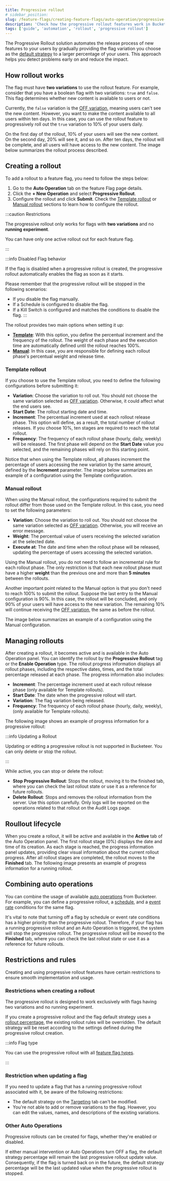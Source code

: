 ```yaml
---
title: Progressive rollout
# sidebar_position:
slug: /feature-flags/creating-feature-flags/auto-operation/progressive-rollout
description: 'Check how the progressive rollout features work in Bucketeer'
tags: ['guide', 'automation', 'rollout', 'progressive rollout']
---
```



The Progressive Rollout solution automates the release process of new features to your users by gradually providing the flag variation you choose as the [default strategy](/feature-flags/creating-feature-flags/targeting) to a larger percentage of your users. This approach helps you detect problems early on and reduce the impact.

## How rollout works

The flag must have **two variations** to use the rollout feature. For example, consider that you have a boolean flag with two variations: `true` and `false`. This flag determines whether new content is available to users or not. 

Currently, the `false` variation is the [OFF variation](/feature-flags/creating-feature-flags/targeting#the-targeting-page), meaning users can't see the new content. However, you want to make the content available to all users within ten days. In this case, you can use the rollout feature to progressively roll out the `true` variation to 10% of your users daily. 

On the first day of the rollout, 10% of your users will see the new content. On the second day, 20% will see it, and so on. After ten days, the rollout will be complete, and all users will have access to the new content. The image below summarizes the rollout process described.

<CenteredImg
  imgURL="img/feature-flags/auto-ops-rules/rollout.png"
  alt="Rollout example"
  wSize="550px"
  borderWidth="1px"
/>

## Creating a rollout

To add a rollout to a feature flag, you need to follow the steps below:

1. Go to the **Auto Operation** tab on the feature Flag page details.
2. Click the **+ New Operation** and select **Progressive Rollout**.
3. Configure the rollout and click **Submit**. Check the [Template rollout](#template-rollout) or [Manual rollout](#manual-rollout) sections to learn how to configure the rollout.

:::caution Restrictions

The progressive rollout only works for flags with **two variations** and no **running experiment**. 

You can have only one active rollout out for each feature flag.

:::

:::info Disabled Flag behavior

If the flag is disabled when a progressive rollout is created, the progressive rollout automatically enables the flag as soon as it starts. 

Please remember that the progressive rollout will be stopped in the following scenarios:

- If you disable the flag manually.
- If a Schedule is configured to disable the flag.
- If a Kill Switch is configured and matches the conditions to disable the flag.
:::

The rollout provides two main options when setting it up:

- [**Template**](/feature-flags/creating-feature-flags/auto-operation/progressive-rollout#template-rollout): With this option, you define the percentual increment and the frequency of the rollout. The weight of each phase and the execution time are automatically defined until the rollout reaches 100%.
- [**Manual**](/feature-flags/creating-feature-flags/auto-operation/progressive-rollout#manual-rollout): In this case, you are responsible for defining each rollout phase's percentual weight and release time.

### Template rollout

If you choose to use the Template rollout, you need to define the following configurations before submitting it:

- **Variation**: Choose the variation to roll out. You should not choose the same variation selected as [OFF variation](/feature-flags/creating-feature-flags/targeting#the-targeting-page). Otherwise, it could affect what the end users see.
- **Start Date**: The rollout starting date and time. 
- **Increment**: The percentual increment used at each rollout release phase. This option will define, as a result, the total number of rollout releases. If you choose 10%, ten stages are required to reach the total rollout.
- **Frequency**: The frequency of each rollout phase (hourly, daily, weekly) will be released. The first phase will depend on the **Start Date** value you selected, and the remaining phases will rely on this starting point. 

Notice that when using the Template rollout, all phases increment the percentage of users accessing the new variation by the same amount, defined by the **Increment** parameter. The image below summarizes an example of a configuration using the Template configuration.

<CenteredImg
  imgURL="img/feature-flags/auto-ops-rules/template-rollout-v2.png"
  alt="Template rollout"
  wSize="380px"
  borderWidth="1px"
/>

### Manual rollout

When using the Manual rollout, the configurations required to submit the rollout differ from those used on the Template rollout. In this case, you need to set the following parameters:

- **Variation**: Choose the variation to roll out. You should not choose the same variation selected as [OFF variation](/feature-flags/creating-feature-flags/targeting#the-targeting-page). Otherwise, you will receive an error message.
- **Weight**: The percentual value of users receiving the selected variation at the selected date. 
- **Execute at**: The date and time when the rollout phase will be released, updating the percentage of users accessing the selected variation.

Using the Manual rollout, you do not need to follow an incremental rule for each rollout phase. The only restriction is that each new rollout phase must have a higher **weight** than the previous one and more than **5 minutes** between the rollouts. 

Another important point related to the Manual option is that you don't need to reach 100% to submit the rollout. Suppose the last entry to the Manual configuration is 90%. In this case, the rollout will be concluded, and only 90% of your users will have access to the new variation. The remaining 10% will continue receiving the [OFF variation](/feature-flags/creating-feature-flags/targeting#the-targeting-page), the same as before the rollout.

The image below summarizes an example of a configuration using the Manual configuration.

<CenteredImg
  imgURL="img/feature-flags/auto-ops-rules/manual-rollout-v2.png"
  alt="Template rollout"
  wSize="380px"
  borderWidth="1px"
/>

## Managing rollouts

After creating a rollout, it becomes active and is available in the Auto Operation panel. You can identify the rollout by the **Progressive Rollout** tag or the **Enable Operation** type. The rollout progress information displays all rollout phases, including the respective dates, times, and the total percentage released at each phase. The progress information also includes:

- **Increment**: The percentage increment used at each rollout release phase (only available for Template rollouts).
- **Start Date**: The date when the progressive rollout will start.
- **Variation**: The flag variation being released.
- **Frequency**: The frequency of each rollout phase (hourly, daily, weekly), (only available for Template rollouts).

The following image shows an example of progress information for a progressive rollout:

<CenteredImg
  imgURL="img/feature-flags/auto-ops-rules/template-rollout-panel-template.png"
  alt="Progressive rollout progress information"
  borderWidth="1px"
/>

:::info Updating a Rollout

Updating or editing a progressive rollout is not supported in Bucketeer. You can only delete or stop the rollout.

:::

While active, you can stop or delete the rollout:

- **Stop Progressive Rollout**: Stops the rollout, moving it to the finished tab, where you can check the last rollout state or use it as a reference for future rollouts.
- **Delete Rollout**: Stops and removes the rollout information from the server. Use this option carefully. Only logs will be reported on the operations related to that rollout on the Audit Logs page. 

## Roullout lifecycle

When you create a rollout, it will be active and available in the **Active** tab of the Auto Operation panel. The first rollout stage (0%) displays the date and time of its creation. As each stage is reached, the progress information panel updates, providing clear visual information about the current rollout progress. After all rollout stages are completed, the rollout moves to the **Finished** tab. The following image presents an example of progress information for a running rollout.

<CenteredImg
  imgURL="img/feature-flags/auto-ops-rules/running-rollout.png"
  alt="Running rollout example"
  borderWidth="1px"
/>

## Combining auto operations

You can combine the usage of available [auto operations](/feature-flags/creating-feature-flags/auto-operation) from Bucketeer. For example, you can define a progressive rollout, a [schedule](/feature-flags/creating-feature-flags/auto-operation/schedule), and a [event rate](/feature-flags/creating-feature-flags/auto-operation/event-rate) conditions for the same flag. 

It's vital to note that turning off a flag by schedule or event rate conditions has a higher priority than the progressive rollout. Therefore, if your flag has a running progressive rollout and an Auto Operation is triggered, the system will stop the progressive rollout. The progressive rollout will be moved to the **Finished** tab, where you can check the last rollout state or use it as a reference for future rollouts.

## Restrictions and rules

Creating and using progressive rollout features have certain restrictions to ensure smooth implementation and usage.

### Restrictions when creating a rollout

The progressive rollout is designed to work exclusively with flags having two variations and no running experiment.

If you create a progressive rollout and the flag default strategy uses a [rollout percentage](/feature-flags/creating-feature-flags/targeting#rollout-percentage), the existing rollout rules will be overridden. The default strategy will be reset according to the settings defined during the progressive rollout creation.

:::info Flag type

You can use the progressive rollout with all [feature flag types](/feature-flags/creating-feature-flags/create-feature-flag#feature-flags-types).

:::

### Restriction when updating a flag

If you need to update a flag that has a running progressive rollout associated with it, be aware of the following restrictions:

- The default strategy on the [Targeting](/feature-flags/creating-feature-flags/targeting) tab can't be modified.
- You're not able to add or remove variations to the flag. However, you can edit the values, names, and descriptions of the existing variations.

### Other Auto Operations

Progressive rollouts can be created for flags, whether they're enabled or disabled. 

If either manual intervention or Auto Operations turn OFF a flag, the default strategy percentage will remain the last progressive rollout update value. Consequently, if the flag is turned back on in the future, the default strategy percentage will be the last updated value when the progressive rollout is stopped.